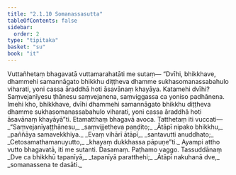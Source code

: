 ```yaml
---
title: "2.1.10 Somanassasutta"
tableOfContents: false
sidebar:
  order: 2
type: "tipitaka"
basket: "su"
book: "it"
---
```



<DynamicBreadcrumb />

<Division number="37" book="it">

<Paragraph number="226" book="it">
Vuttañhetaṃ bhagavatā vuttamarahatāti me sutaṃ—
</Paragraph>

<Paragraph number="227" book="it">
“Dvīhi, bhikkhave, dhammehi samannāgato bhikkhu diṭṭheva dhamme sukhasomanassabahulo viharati, yoni cassa āraddhā hoti āsavānaṃ khayāya. Katamehi dvīhi? Saṃvejanīyesu ṭhānesu saṃvejanena, saṃviggassa ca yoniso padhānena. Imehi kho, bhikkhave, dvīhi dhammehi samannāgato bhikkhu diṭṭheva dhamme sukhasomanassabahulo viharati, yoni cassa āraddhā hoti āsavānaṃ khayāyā”ti. Etamatthaṃ bhagavā avoca. Tatthetaṃ iti vuccati—
</Paragraph>

<Paragraph number="228" type="verses" book="it">
_“Saṃvejanīyaṭṭhānesu,_  
_saṃvijjetheva paṇḍito;_  
_Ātāpī nipako bhikkhu,_  
_paññāya samavekkhiya._  

</Paragraph>

<Paragraph number="229" type="verses" book="it">
_Evaṃ vihārī ātāpī,_  
_santavutti anuddhato;_  
_Cetosamathamanuyutto,_  
_khayaṃ dukkhassa pāpuṇe”ti._  

</Paragraph>

<Paragraph number="230" book="it">
Ayampi attho vutto bhagavatā, iti me sutanti.

</Paragraph>
</Division>

<Paragraph number="231" type="center" book="it">
Dasamaṃ.



</Paragraph>

<Paragraph number="232" type="center" book="it">
Paṭhamo vaggo.



</Paragraph>

<Paragraph number="233" type="center" book="it">
Tassuddānaṃ


</Paragraph>

<Paragraph number="234" type="verses" book="it">
_Dve ca bhikkhū tapanīyā,_  
_tapanīyā paratthehi;_  
_Ātāpī nakuhanā dve,_  
_somanassena te dasāti._
</Paragraph>